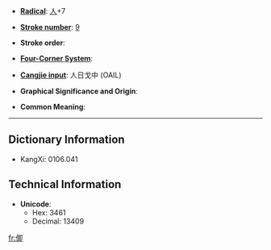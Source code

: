 * '''[[Index:Chinese radical| Radical]]''': [[Index:Chinese radical/人|人]]+7

* '''[[Index:Chinese total strokes|Stroke number]]''': [[Index:Chinese total strokes/9|9]]

* '''Stroke order''': 

* '''[[Index:Chinese four corner|Four-Corner System]]''': 

* '''[[Index:Chinese Cangjie|Cangjie input]]''': 人日戈中 (OAIL)

* '''Graphical Significance and Origin''': 

* '''Common Meaning''': 

----

== Dictionary Information ==

* KangXi: 0106.041

== Technical Information ==

* '''Unicode''':
** Hex: 3461
** Decimal: 13409

[[fr:㑡]]